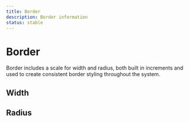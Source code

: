 ```yaml
---
title: Border
description: Border information
status: stable
---
```


# Border

Border includes a scale for width and radius, both built in increments and used to create consistent border styling throughout the system.

## Width

<BorderWidthTable />

## Radius

<BorderRadiusTable />
